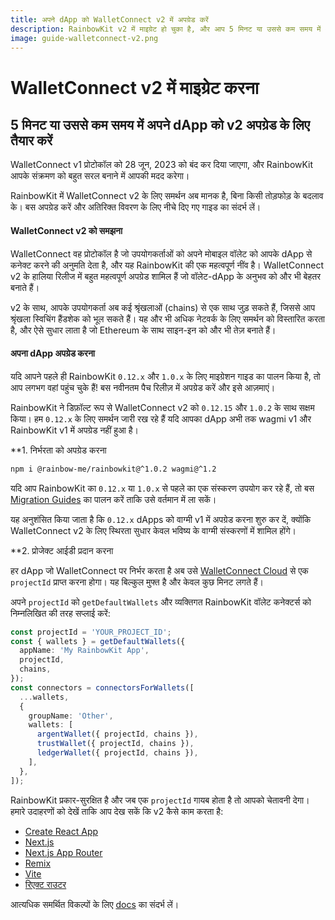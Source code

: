```yaml
---
title: अपने dApp को WalletConnect v2 में अपग्रेड करें
description: RainbowKit v2 में माइग्रेट हो चुका है, और आप 5 मिनट या उससे कम समय में अपने dApp की तैयारी कर सकते हैं
image: guide-walletconnect-v2.png
---
```


# WalletConnect v2 में माइग्रेट करना

## 5 मिनट या उससे कम समय में अपने dApp को v2 अपग्रेड के लिए तैयार करें

WalletConnect v1 प्रोटोकॉल को 28 जून, 2023 को बंद कर दिया जाएगा, और RainbowKit आपके संक्रमण को बहुत सरल बनाने में आपकी मदद करेगा।

RainbowKit में WalletConnect v2 के लिए समर्थन अब मानक है, बिना किसी तोड़फोड़ के बदलाव के। बस अपग्रेड करें और अतिरिक्त विवरण के लिए नीचे दिए गए गाइड का संदर्भ लें।

#### WalletConnect v2 को समझना

WalletConnect वह प्रोटोकॉल है जो उपयोगकर्ताओं को अपने मोबाइल वॉलेट को आपके dApp से कनेक्ट करने की अनुमति देता है, और यह RainbowKit की एक महत्वपूर्ण नींव है। WalletConnect v2 के हालिया रिलीज में बहुत महत्वपूर्ण अपग्रेड शामिल हैं जो वॉलेट-dApp के अनुभव को और भी बेहतर बनाते हैं।

v2 के साथ, आपके उपयोगकर्ता अब कई श्रृंखलाओं (chains) से एक साथ जुड़ सकते हैं, जिससे आप श्रृंखला स्विचिंग हैंडशेक को भूल सकते हैं। यह और भी अधिक नेटवर्क के लिए समर्थन को विस्तारित करता है, और ऐसे सुधार लाता है जो Ethereum के साथ साइन-इन को और भी तेज़ बनाते हैं।

#### अपना dApp अपग्रेड करना

यदि आपने पहले ही RainbowKit `0.12.x` और `1.0.x` के लिए माइग्रेशन गाइड का पालन किया है, तो आप लगभग वहां पहुंच चुके हैं! बस नवीनतम पैच रिलीज़ में अपग्रेड करें और इसे आज़माएं।

RainbowKit ने डिफ़ॉल्ट रूप से WalletConnect v2 को `0.12.15` और `1.0.2` के साथ सक्षम किया। हम `0.12.x` के लिए समर्थन जारी रख रहे हैं यदि आपका dApp अभी तक wagmi v1 और RainbowKit v1 में अपग्रेड नहीं हुआ है।

\*\*1. निर्भरता को अपग्रेड करना

```bash
npm i @rainbow-me/rainbowkit@^1.0.2 wagmi@^1.2
```

यदि आप RainbowKit का `0.12.x` या `1.0.x` से पहले का एक संस्करण उपयोग कर रहे हैं, तो बस [Migration Guides](/docs/migration-guide) का पालन करें ताकि उसे वर्तमान में ला सकें।

यह अनुशंसित किया जाता है कि `0.12.x` dApps को वाग्मी v1 में अपग्रेड करना शुरु कर दें, क्योंकि WalletConnect v2 के लिए स्थिरता सुधार केवल भविष्य के वाग्मी संस्करणों में शामिल होंगे।

\*\*2. प्रोजेक्ट आईडी प्रदान करना

हर dApp जो WalletConnect पर निर्भर करता है अब उसे [WalletConnect Cloud](https://cloud.walletconnect.com/) से एक `projectId` प्राप्त करना होगा। यह बिल्कुल मुफ्त है और केवल कुछ मिनट लगते हैं।

अपने `projectId` को `getDefaultWallets` और व्यक्तिगत RainbowKit वॉलेट कनेक्टर्स को निम्नलिखित की तरह सप्लाई करें:

```ts
const projectId = 'YOUR_PROJECT_ID';
const { wallets } = getDefaultWallets({
  appName: 'My RainbowKit App',
  projectId,
  chains,
});
const connectors = connectorsForWallets([
  ...wallets,
  {
    groupName: 'Other',
    wallets: [
      argentWallet({ projectId, chains }),
      trustWallet({ projectId, chains }),
      ledgerWallet({ projectId, chains }),
    ],
  },
]);
```

RainbowKit प्रकार-सुरक्षित है और जब एक `projectId` गायब होता है तो आपको चेतावनी देगा। हमारे उदाहरणों को देखें ताकि आप देख सकें कि v2 कैसे काम करता है:

- [Create React App](https://codesandbox.io/p/sandbox/github/rainbow-me/rainbowkit/tree/main/examples/with-create-react-app)
- [Next.js](https://codesandbox.io/p/sandbox/github/rainbow-me/rainbowkit/tree/main/examples/with-next)
- [Next.js App Router](https://codesandbox.io/p/sandbox/github/rainbow-me/rainbowkit/tree/main/examples/with-next-app)
- [Remix](https://codesandbox.io/p/sandbox/github/rainbow-me/rainbowkit/tree/main/examples/with-remix)
- [Vite](https://codesandbox.io/p/sandbox/github/rainbow-me/rainbowkit/tree/main/examples/with-vite)
- [रिएक्ट राउटर](https://codesandbox.io/p/sandbox/github/rainbow-me/rainbowkit/tree/main/examples/with-react-router)

आत्यधिक समर्थित विकल्पों के लिए [docs](https://www.rainbowkit.com/docs/custom-wallet-list#walletconnect) का संदर्भ लें।

